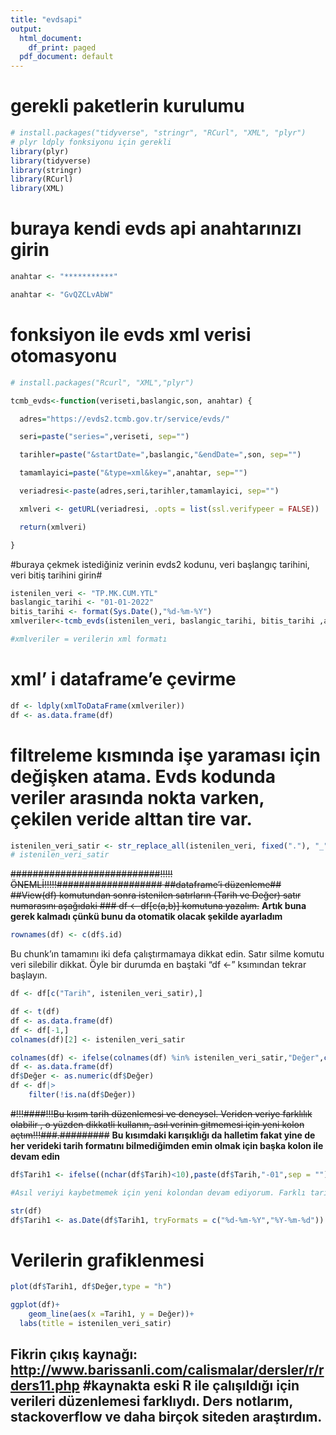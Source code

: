 ```yaml
---
title: "evdsapi"
output:
  html_document:
    df_print: paged
  pdf_document: default
---
```


# gerekli paketlerin kurulumu

```r
# install.packages("tidyverse", "stringr", "RCurl", "XML", "plyr")
# plyr ldply fonksiyonu için gerekli
library(plyr)
library(tidyverse)
library(stringr)
library(RCurl)
library(XML)

```

# buraya kendi evds api anahtarınızı girin

```r
anahtar <- "***********"
```


```r
anahtar <- "GvQZCLvAbW"
```


# fonksiyon ile evds xml verisi otomasyonu

```r
# install.packages("Rcurl", "XML","plyr")

tcmb_evds<-function(veriseti,baslangic,son, anahtar) {

  adres="https://evds2.tcmb.gov.tr/service/evds/"

  seri=paste("series=",veriseti, sep="")

  tarihler=paste("&startDate=",baslangic,"&endDate=",son, sep="")

  tamamlayici=paste("&type=xml&key=",anahtar, sep="")

  veriadresi<-paste(adres,seri,tarihler,tamamlayici, sep="")

  xmlveri <- getURL(veriadresi, .opts = list(ssl.verifypeer = FALSE))

  return(xmlveri)

}
```

#buraya çekmek istediğiniz verinin evds2 kodunu, veri başlangıç tarihini, veri bitiş tarihini girin#
```r
istenilen_veri <- "TP.MK.CUM.YTL"
baslangic_tarihi <- "01-01-2022"
bitis_tarihi <- format(Sys.Date(),"%d-%m-%Y")
xmlveriler<-tcmb_evds(istenilen_veri, baslangic_tarihi, bitis_tarihi ,anahtar)

#xmlveriler = verilerin xml formatı
```

# xml' i dataframe'e çevirme

```r
df <- ldply(xmlToDataFrame(xmlveriler))
df <- as.data.frame(df)
```

# filtreleme kısmında işe yaraması için değişken atama. Evds kodunda veriler arasında nokta varken, çekilen veride alttan tire var.

```r
istenilen_veri_satir <- str_replace_all(istenilen_veri, fixed("."), "_" )
# istenilen_veri_satir
```

~~###########################!!!!! ÖNEMLİ!!!!!################### ##dataframe'i düzenleme## ##View(df) komutundan sonra istenilen satırların (Tarih ve Değer) satır numarasını aşağıdaki \### df \<- df[c(a,b)] komutuna yazalım.~~ **Artık buna gerek kalmadı çünkü bunu da otomatik olacak şekilde ayarladım**

```r
rownames(df) <- c(df$.id)
```

 Bu chunk'ın tamamını iki defa çalıştırmamaya dikkat edin. Satır silme komutu veri silebilir dikkat. Öyle bir durumda en baştaki "df \<- " ksımından tekrar başlayın.

```r
df <- df[c("Tarih", istenilen_veri_satir),]

df <- t(df)
df <- as.data.frame(df)
df <- df[-1,]
colnames(df)[2] <- istenilen_veri_satir

colnames(df) <- ifelse(colnames(df) %in% istenilen_veri_satir,"Değer",colnames(df) <- colnames(df))
df <- as.data.frame(df)
df$Değer <- as.numeric(df$Değer)
df <- df|>
    filter(!is.na(df$Değer))

```

~~#!!!####!!!Bu kısım tarih düzenlemesi ve deneysel. Veriden veriye farklılık olabilir , o yüzden dikkatli kullanın, asıl verinin gitmemesi için yeni kolon açtım!!!###.#########~~ **Bu kısımdaki karışıklığı da halletim fakat yine de her verideki tarih formatını bilmediğimden emin olmak için başka kolon ile devam edin**

```r
df$Tarih1 <- ifelse((nchar(df$Tarih)<10),paste(df$Tarih,"-01",sep = ""),paste(df$Tarih,"",sep = ""))

#Asıl veriyi kaybetmemek için yeni kolondan devam ediyorum. Farklı tarih formatlarını tek formata çevirip kolonun yapısını date'e çevirmeye çalışıyorum. eğer "ambigous" hatası alıyorsanız dataframe'i yaparken satır numaralarını yanlış girmiş olabilirsiniz. Veya yapamadağım bir tarihi formatı da olabilir.

str(df)
df$Tarih1 <- as.Date(df$Tarih1, tryFormats = c("%d-%m-%Y","%Y-%m-%d"))
```

# Verilerin grafiklenmesi
```r
plot(df$Tarih1, df$Değer,type = "h")

ggplot(df)+
    geom_line(aes(x =Tarih1, y = Değer))+
  labs(title = istenilen_veri_satir)
```

## Fikrin çıkış kaynağı: <http://www.barissanli.com/calismalar/dersler/r/rders11.php> #kaynakta eski R ile çalışıldığı için verileri düzenlemesi farklıydı. Ders notlarım, stackoverflow ve daha birçok siteden araştırdım.
